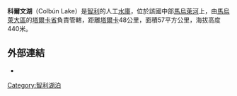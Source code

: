 {{Short description|Reservoir in the Maule Region in Chile}}
{{Infobox lake
| name = 科爾文湖
| image = Lago Colbún.jpg
| caption =
| location = [[马乌莱大区|马乌莱大区]]
| coords = {{coord|35.674|S|71.264|W|type:waterbody_scale:50000|display=inline,title}}
| lake_type = [[水庫|水庫]]
| inflow = [[馬烏萊河|馬烏萊河]]
| outflow = [[馬烏萊河|馬烏萊河]]
| catchment =
| basin_countries = 智利
| length =
| width =
| area = {{convert|57|km2|abbr=on}}
| depth =
| max-depth =
| volume = {{convert|1490000|m3|abbr=on}}
| residence_time =
| shore =
| elevation =
| pushpin_map             = Chile
| pushpin_map_caption     = 在智利的位置
| website            = 
| reference          = 
}}
'''科爾文湖'''（Colbún Lake）是[[智利|智利]]的人工[[水庫|水庫]]，位於該國中部[[馬烏萊河|馬烏萊河]]上，由[[馬烏萊大區|馬烏萊大區]]的[[塔爾卡省|塔爾卡省]]負責管轄，距離[[塔爾卡|塔爾卡]]48公里，面積57平方公里，海拔高度440米。

==外部連結==
*{{Official website|http://www.cabanaslagocolbun.cl/}}

{{Chile-geo-stub}}
[[Category:智利湖泊|Category:智利湖泊]]